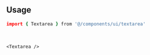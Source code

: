 ```coffeescript file=<rootDir>/src/components/ui/textarea.tsx title="components/ui/textarea.tsx"
```

<br />

## Usage

```coffeescript
import { Textarea } from '@/components/ui/textarea'
```

<br />

```tsx
<Textarea />
```
